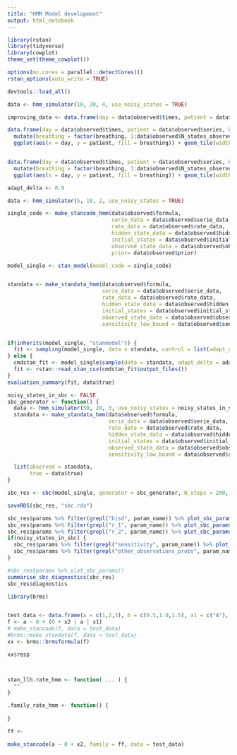 ---
title: "HMM Model development"
output: html_notebook
---


```{r setup}
library(rstan)
library(tidyverse)
library(cowplot)
theme_set(theme_cowplot())

options(mc.cores = parallel::detectCores())
rstan_options(auto_write = TRUE)

devtools::load_all()
```


```{r}
data <- hmm_simulator(10, 20, 4, use_noisy_states = TRUE)

improving_data <- data.frame(day = data$observed$times, patient = data$observed$series, improving = data$true$true_improving) %>% filter(improving)

data.frame(day = data$observed$times, patient = data$observed$series, breathing = data$true$true_base_states) %>%
  mutate(breathing = factor(breathing, 1:data$observed$N_states_observed, ordered = TRUE)) %>%
  ggplot(aes(x = day, y = patient, fill = breathing)) + geom_tile(width = 1, height = 0.5) + geom_tile(data = improving_data, width = 1, height = 0.1, fill = "gray") + ggtitle("True - gray lines for improving")


data.frame(day = data$observed$times, patient = data$observed$series, breathing = data$observed$obs_states) %>%
  mutate(breathing = factor(breathing, 1:data$observed$N_states_observed, ordered = TRUE)) %>%
  ggplot(aes(x = day, y = patient, fill = breathing)) + geom_tile(width = 1, height = 0.5) + ggtitle("Observed")
```


```{r}
adapt_delta <- 0.9

data <- hmm_simulator(5, 10, 2, use_noisy_states = TRUE)

single_code <- make_stancode_hmm(data$observed$formula, 
                                 serie_data = data$observed$serie_data, 
                                 rate_data = data$observed$rate_data, 
                                 hidden_state_data = data$observed$hidden_state_data, 
                                 initial_states = data$observed$initial_states,
                                 observed_state_data = data$observed$observed_state_data,
                                 prior= data$observed$prior)

model_single <- stan_model(model_code = single_code)


standata <- make_standata_hmm(data$observed$formula, 
                              serie_data = data$observed$serie_data, 
                              rate_data = data$observed$rate_data, 
                              hidden_state_data = data$observed$hidden_state_data, 
                              initial_states = data$observed$initial_states,
                              observed_state_data = data$observed$observed_state_data,
                              sensitivity_low_bound = data$observed$sensitivity_low_bound)


if(inherits(model_single, "stanmodel")) {
  fit <- sampling(model_single, data = standata, control = list(adapt_delta = adapt_delta))
} else {
  cmdstan_fit <- model_single$sample(data = standata, adapt_delta = adapt_delta)
  fit <- rstan::read_stan_csv(cmdstan_fit$output_files())
}
evaluation_summary(fit, data$true)

```

```{r}
noisy_states_in_sbc <- FALSE
sbc_generator <- function() {
  data <- hmm_simulator(50, 20, 3, use_noisy_states = noisy_states_in_sbc)
  standata <- make_standata_hmm(data$observed$formula, 
                                serie_data = data$observed$serie_data, 
                                rate_data = data$observed$rate_data, 
                                hidden_state_data = data$observed$hidden_state_data, 
                                initial_states = data$observed$initial_states,
                                observed_state_data = data$observed$observed_state_data,
                                sensitivity_low_bound = data$observed$sensitivity_low_bound)

  list(observed = standata,
       true = data$true)
}

sbc_res <- sbc(model_single, generator = sbc_generator, N_steps = 200, control = list(adapt_delta = adapt_delta))

saveRDS(sbc_res, "sbc.rds")

sbc_res$params %>% filter(grepl("b|sd", param_name)) %>% plot_sbc_params()
sbc_res$params %>% filter(grepl("r_1", param_name)) %>% plot_sbc_params()
sbc_res$params %>% filter(grepl("r_2", param_name)) %>% plot_sbc_params()
if(noisy_states_in_sbc) {
  sbc_res$params %>% filter(grepl("sensitivity", param_name)) %>% plot_sbc_params()
  sbc_res$params %>% filter(grepl("other_observations_probs", param_name)) %>% plot_sbc_params()
}

#sbc_res$params %>% plot_sbc_params()
summarise_sbc_diagnostics(sbc_res)
sbc_res$diagnostics

```



```{r}
library(brms)
```

```{r}
```


```{r}

test_data <- data.frame(a = c(1,2,3), b = c(0.5,1.0,1.5), x1 = c("A"), x2 = c(0,1,2))
f <- a ~ 0 + (0 + x2 | a | x1)
# make_stancode(f, data = test_data)
#brms::make_standata(f, data = test_data)
xx <- brms::brmsformula(f)

xx$resp



stan_llh.rate_hmm <- function( ... ) {
  ""
}

.family_rate_hmm <- function() {
  
}

ff <- 

make_stancode(a ~ 0 + x2, family = ff, data = test_data)


```


